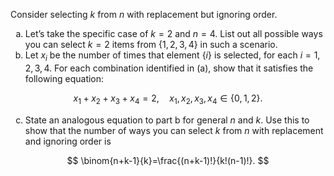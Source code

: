Consider selecting $k$ from $n$ with replacement but ignoring order.

a. Let's take the specific case of $k=2$ and $n=4$. List out all possible ways you can select $k=2$ items from $\{1, 2, 3, 4\}$ in such a scenario.
b. Let $x_i$ be the number of times that element $\{i\}$ is selected, for each $i = 1,\,2,\,3,\, 4$. For each combination identified in (a), show that it satisfies the following equation:

$$x_1 + x_2 + x_3 + x_4 = 2, \quad x_1, x_2, x_3, x_4 \in \{0, 1, 2\}.$$

c. State an analogous equation to part b for general $n$ and $k$. Use this to show that the number of ways you can select $k$ from $n$ with replacement and ignoring order is

$$
\binom{n+k-1}{k}=\frac{(n+k-1)!}{k!(n-1)!}.
$$
